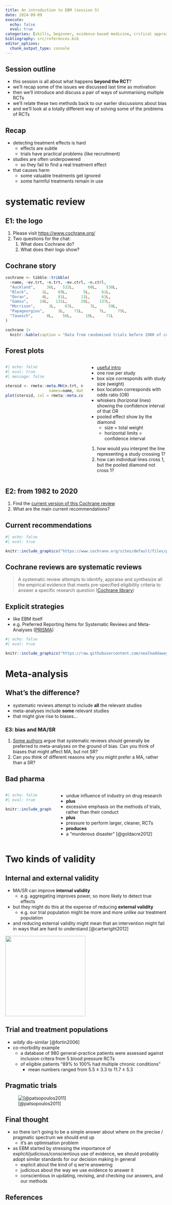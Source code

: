 ---
title: An introduction to EBM (session 5)
date: 2024-09-09
execute: 
  echo: false
  eval: true
categories: [skills, beginner, evidence-based medicine, critical appraisal, clinical trials]
bibliography: src/references.bib
editor_options: 
  chunk_output_type: console
---

## Session outline

+ this session is all about what happens **beyond the RCT**?
+ we'll recap some of the issues we discussed last time as motivation
+ then we'll introduce and discuss a pair of ways of summarising multiple RCTs
+ we'll relate these two methods back to our earlier discussions about bias
+ and we'll look at a totally different way of solving some of the problems of RCTs

## Recap

+ detecting treatment effects is hard
    + effects are subtle
    + trials have practical problems (like recruitment)
+ studies are often underpowered
    + so they fail to find a real treatment effect
+ that causes harm
    + some valuable treatments get ignored
    + some harmful treatments remain in use

# systematic review



## E1: the logo

::: {.callout-tip title="Task"}

1. Please visit [https://www.cochrane.org/](https://www.cochrane.org/)
1. Two questions for the chat:
    1. What does Cochrane do?
    1. What does their logo show?

:::


## Cochrane story


```{r}
cochrane <- tibble::tribble(
  ~name, ~ev.trt, ~n.trt, ~ev.ctrl, ~n.ctrl,
  "Auckland",     36L,   532L,      60L,    538L,
  "Block",      1L,    69L,       5L,     61L,
  "Doran",      4L,    81L,      11L,     63L,
  "Gamsu",     14L,   131L,      20L,    137L,
  "Morrison",      3L,    67L,       7L,     59L,
  "Papageorgiou",      1L,    71L,       7L,     75L,
  "Tauesch",      8L,    56L,      10L,     71L
) 

cochrane |>
  knitr::kable(caption = "Data from randomised trials before 1980 of corticosteroid therapy in premature labour and its effect on neonatal death.", col.names=c("Identifier", "Deaths (Treatment)", "n (Treatment)", "Deaths (Control)", "n (Control)" ))
```

## Forest plots

::: columns

:::: {.column width="50%"}

```{r}
#| echo: false
#| eval: true
#| message: false

steroid <- rmeta::meta.MH(n.trt, n.ctrl, ev.trt, ev.ctrl,
                   names=name, data=cochrane)
plot(steroid, col = rmeta::meta.colors("RoyalBlue"))

```
::::

:::: {.column width="50%"}

+ [useful intro](https://uk.cochrane.org/news/how-read-forest-plot)
+ one row per study
+ box size corresponds with study size (weight)
+ box location corresponds with odds ratio (OR)
+ whiskers (horizonal lines) showing the confidence interval of that OR
+ pooled effect show by the diamond
    + size = total weight
    + horizontal limits = confidence interval


::: {.notes}

1. how would you interpret the line representing a study crossing 1?
1. how can individual lines cross 1, but the pooled diamond not cross 1?

:::

::::

:::


## E2: from 1982 to 2020

::: {.callout-tip title="Task"}

1. Find the [current version of this Cochrane review](https://www.cochrane.org/news/featured-review-antenatal-corticosteroids-accelerating-fetal-lung-maturation-women-risk-preterm)
1. What are the main current recommendations?


:::

## Current recommendations

```{r}
#| echo: false
#| eval: true

knitr::include_graphics("https://www.cochrane.org/sites/default/files/public/uploads/cd004454_antenatal_corticosteroids1.png")

```
## Cochrane reviews are systematic reviews

> A systematic review attempts to identify, appraise and synthesize all the empirical evidence that meets pre-specified eligibility criteria to answer a specific research question ([Cochrane library](https://www.cochranelibrary.com/about/about-cochrane-reviews))

## Explicit strategies
+ like EBM itself
+ e.g. Preferred Reporting Items for Systematic Reviews and Meta-Analyses ([PRISMA](http://www.prisma-statement.org/))

```{r}
#| echo: false
#| eval: true

knitr::include_graphics("https://raw.githubusercontent.com/nealhaddaway/PRISMA2020/master/inst/extdata/PRISMA.png")

```

# Meta-analysis

## What's the difference?

+ systematic reviews attempt to include **all** the relevant studies
+ meta-analyses include **some** relevant studies
+ that might give rise to biases...

### E3: bias and MA/SR

::: {.callout-tip title="Task"}

1. [Some authors](https://training.cochrane.org/handbook/current/chapter-07) argue that systematic reviews should generally be preferred to meta-analyses on the ground of bias. Can you think of biases that might affect MA, but not SR?
1. Can you think of different reasons why you might prefer a MA, rather than a SR?

:::


## Bad pharma

::: columns

:::: {.column width="30%"}
```{r}
#| echo: false
#| eval: true

knitr::include_graphics("https://upload.wikimedia.org/wikipedia/en/7/7a/Bad_Pharma.jpg")

```
::::

:::: {.column width="70%"}
+ undue influence of industry on drug research
+ **plus**
+ excessive emphasis on the methods of trials, rather than their conduct
+ **plus**
+ pressure to perform larger, cleaner, RCTs 
+ **produces**
+ a "murderous disaster" [@goldacre2012]

::::

:::


# Two kinds of validity

## Internal and external validity
+ MA/SR can improve **internal validity**
    + e.g. aggregating improves power, so more likely to detect true effects
+ but they might do this at the expense of reducing **external validity**
    + e.g. our trial population might be more and more unlike our treatment population
+ and reducing external validity might mean that an intervention might fail in ways that are hard to understand [@cartwright2012]

![](../src/images/05_exval.png){height=250}

## Trial and treatment populations

+ *wildly* dis-similar [@fortin2006]
+ co-morbidity example
    + a database of 980 general-practice patients were assessed against inclusion critera from 5 blood pressure RCTs
    + of eligible patients "89% to 100% had multiple chronic conditions"
        + mean numbers ranged from 5.5 ± 3.3 to 11.7 ± 5.3

## Pragmatic trials

![[@patsopoulos2011]](../src/images/05_prago.png)

## Final thought

+ so there isn't going to be a simple answer about where on the precise / pragmatic spectrum we should end up
    + it's an optimisation problem
+ as EBM started by stressing the importance of explicit/judicious/conscientious use of evidence, we should probably adopt similar standards for our decision making in general
    + explicit about the kind of q we're answering
    + judicious about the way we use evidence to answer it
    + conscientious in updating, revising, and checking our answers, and our methods


## References
